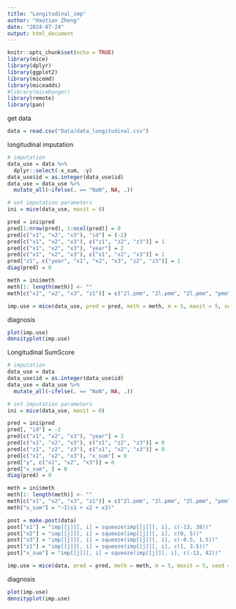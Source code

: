 ```yaml
---
title: "Longitudinal_imp"
author: "Haotian Zheng"
date: "2024-07-24"
output: html_document
---
```


```r
knitr::opts_chunk$set(echo = TRUE)
library(mice)
library(dplyr)
library(ggplot2)
library(micemd)
library(miceadds)
#library(miceRanger)
library(remote)
library(pan)
```



get data
```r
data = read.csv("Data/data_longitudinal.csv")
```



longitudinal imputation
```r
# imputation
data_use = data %>%
  dplyr::select(-x_sum, -y)
data_use$id = as.integer(data_use$id)
data_use = data_use %>%
  mutate_all(~ifelse(. == "NaN", NA, .))

# set imputation parameters
ini = mice(data_use, maxit = 0)

pred = ini$pred
pred[1:nrow(pred), 1:ncol(pred)] = 0
pred[c("x1", "x2", "x3"), "id"] = (-2)
pred[c("x1", "x2", "x3"), c("z1", "z2", "z3")] = 1
pred[c("x1", "x2", "x3"), "year"] = 2
pred[c("x1", "x2", "x3"), c("x1", "x2", "x3")] = 1
pred["z1", c("year", "x1", "x2", "x3", "z2", "z3")] = 1
diag(pred) = 0

meth = ini$meth
meth[1: length(meth)] <- ""
meth[c("x1", "x2", "x3", "z1")] = c("2l.pmm", "2l.pmm", "2l.pmm", "pmm")

imp.use = mice(data_use, pred = pred, meth = meth, m = 5, maxit = 5, seed = 1018, printFlag = F)
```



diagnosis
```r
plot(imp.use)
densityplot(imp.use)
```



Longitudinal SumScore
```r
# imputation
data_use = data
data_use$id = as.integer(data_use$id)
data_use = data_use %>%
  mutate_all(~ifelse(. == "NaN", NA, .))

# set imputation parameters
ini = mice(data_use, maxit = 0)

pred = ini$pred
pred[, "id"] = -2
pred[c("x1", "x2", "x3"), "year"] = 2
pred[c("x1", "x2", "x3"), c("z1", "z2", "z3")] = 0
pred[c("z1", "z2", "z3"), c("x1", "x2", "x3")] = 0
pred[c("x1", "x2", "x3"), "x_sum"] = 0
pred["y", c("x1", "x2", "x3")] = 0
pred["x_sum", ] = 0
diag(pred) = 0

meth = ini$meth
meth[1: length(meth)] <- ""
meth[c("x1", "x2", "x3", "z1")] = c("2l.pmm", "2l.pmm", "2l.pmm", "pmm")
meth["x_sum"] = "~I(x1 + x2 + x3)"

post = make.post(data)
post["x1"] = "imp[[j]][, i] = squeeze(imp[[j]][, i], c(-13, 38))"
post["x2"] = "imp[[j]][, i] = squeeze(imp[[j]][, i], c(0, 5))"
post["x3"] = "imp[[j]][, i] = squeeze(imp[[j]][, i], c(-0.5, 1.5))"
post["z1"] = "imp[[j]][, i] = squeeze(imp[[j]][, i], c(1, 3.5))"
post["x_sum"] = "imp[[j]][, i] = squeeze(imp[[j]][, i], c(-13, 42))"

imp.use = mice(data, pred = pred, meth = meth, m = 5, maxit = 5, seed = 1018, printFlag = F)
```



diagnosis
```r
plot(imp.use)
densityplot(imp.use)
```


